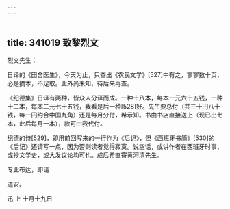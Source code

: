 ```yaml
---
---
---
```

title: 341019 致黎烈文
---




烈文先生：

日译的《田舍医生》，今天为止，只查出《农民文学》[527]中有之，寥寥数十页，必是摘本，不足取。此外尚未知，待后来再查。

《纪德集》日译有两种，皆众人分译而成。一种十八本，每本一元六十五钱，一种十二本，每本二元七十五钱，我看是后一种[528]好。先生要总付（共三十円八十钱，每一円约合中国九角）还是每月分付，希示知。书由书店直接送上（现已出七本，此后每月一本），款可由我代付。

纪德的诗[529]，即用前回写来的一行作为《后记》，但《西班牙书简》[530]的《后记》还请写一点，因为否则读者觉得寂寞。说空话，或讲作者在西班牙时事，或抄文学史，或大发议论均可也。成后希直寄黄河清先生。

专此布达，即请

道安。

迅 上 十月十九日